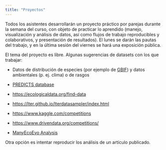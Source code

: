 ```yaml
---
title: "Proyectos"
---
```


Todos los asistentes desarrollarán un proyecto práctico por parejas durante la semana del curso, con objeto de practicar lo aprendido (manejo, visualización y análisis de datos, así como flujos de trabajo reproducibles y colaborativos, y presentación de resultados). El lunes se darán las pautas del trabajo, y en la última sesión del viernes se hará una exposición pública.

El tema del proyecto es libre. Algunas sugerencias de datasets con los que trabajar:

- Datos de distribución de especies (por ejemplo de [GBIF](https://gbif.org)) y datos ambientales (p. ej. clima) o de rasgos

- [PREDICTS database](https://www.predicts.org.uk/pages/outputs.html)

- <https://ecologicaldata.org/find-data>

- <https://lter.github.io/lterdatasampler/index.html>

- <https://www.kaggle.com/competitions>

- <https://www.drivendata.org/competitions/>

- [ManyEcoEvo Analysis](https://osf.io/mn5aj/)

Otra opción es intentar reproducir los análisis de un artículo publicado.

